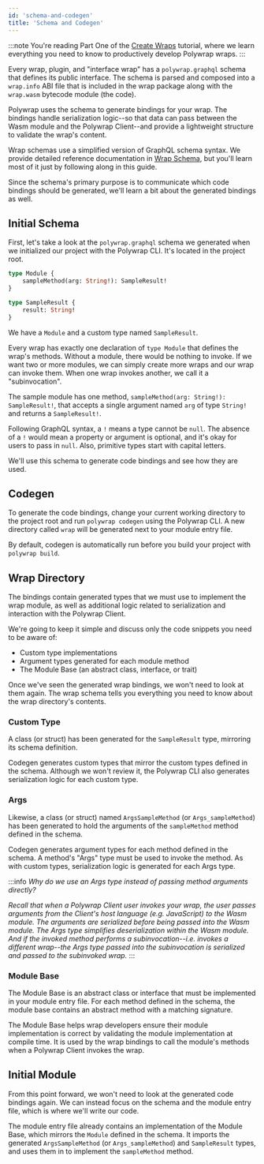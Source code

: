 ```yaml
---
id: 'schema-and-codegen'
title: 'Schema and Codegen'
---
```


:::note
You're reading Part One of the [Create Wraps](../introduction) tutorial, where we learn everything you need to know to productively develop Polywrap wraps.
:::

Every wrap, plugin, and "interface wrap" has a `polywrap.graphql` schema that defines its public interface. The schema is parsed and composed into a `wrap.info` ABI file that is included in the wrap package along with the `wrap.wasm` bytecode module (the code).

Polywrap uses the schema to generate bindings for your wrap. The bindings handle serialization logic--so that data can pass between the Wasm module and the Polywrap Client--and provide a lightweight structure to validate the wrap's content.

Wrap schemas use a simplified version of GraphQL schema syntax. We provide detailed reference documentation in [Wrap Schema](/concepts/wrap-schema), but you'll learn most of it just by following along in this guide.

Since the schema's primary purpose is to communicate which code bindings should be generated, we'll learn a bit about the generated bindings as well.

## **Initial Schema**

First, let's take a look at the `polywrap.graphql` schema we generated when we initialized our project with the Polywrap CLI. It's located in the project root.

```graphql title="polywrap.graphql"
type Module {
    sampleMethod(arg: String!): SampleResult!
}

type SampleResult {
    result: String!
}
```

We have a `Module` and a custom type named `SampleResult`. 

Every wrap has exactly one declaration of `type Module` that defines the wrap's methods. Without a module, there would be nothing to invoke. If we want two or more modules, we can simply create more wraps and our wrap can invoke them. When one wrap invokes another, we call it a "subinvocation".

The sample module has one method, `sampleMethod(arg: String!): SampleResult!`, that accepts a single argument named `arg` of type `String!` and returns a `SampleResult!`.

Following GraphQL syntax, a `!` means a type cannot be `null`. The absence of a `!` would mean a property or argument is optional, and it's okay for users to pass in `null`. Also, primitive types start with capital letters.

We'll use this schema to generate code bindings and see how they are used.

## **Codegen**

To generate the code bindings, change your current working directory to the project root and run `polywrap codegen` using the Polywrap CLI. A new directory called `wrap` will be generated next to your module entry file.

<CodegenDir/>

By default, codegen is automatically run before you build your project with `polywrap build`.

## **Wrap Directory**

The bindings contain generated types that we must use to implement the wrap module, as well as additional logic related to serialization and interaction with the Polywrap Client.

<WrapDir/>

We're going to keep it simple and discuss only the code snippets you need to be aware of:
- Custom type implementations
- Argument types generated for each module method
- The Module Base (an abstract class, interface, or trait)

Once we've seen the generated wrap bindings, we won't need to look at them again. The wrap schema tells you everything you need to know about the wrap directory's contents.

### **Custom Type**

<WrapCustomTypes/>

A class (or struct) has been generated for the `SampleResult` type, mirroring its schema definition.

Codegen generates custom types that mirror the custom types defined in the schema. Although we won't review it, the Polywrap CLI also generates serialization logic for each custom type.

### **Args**

<WrapArgs/>

Likewise, a class (or struct) named `ArgsSampleMethod` (or `Args_sampleMethod`) has been generated to hold the arguments of the `sampleMethod` method defined in the schema.

Codegen generates argument types for each method defined in the schema. A method's "Args" type must be used to invoke the method. As with custom types, serialization logic is generated for each Args type.

:::info
*Why do we use an Args type instead of passing method arguments directly?*

*Recall that when a Polywrap Client user invokes your wrap, the user passes arguments from the Client's host language (e.g. JavaScript) to the Wasm module. The arguments are serialized before being passed into the Wasm module. The Args type simplifies deserialization within the Wasm module. And if the invoked method performs a subinvocation--i.e. invokes a different wrap--the Args type passed into the subinvocation is serialized and passed to the subinvoked wrap.*
:::

### **Module Base**

<WrapModuleBase/>

The Module Base is an abstract class or interface that must be implemented in your module entry file. For each method defined in the schema, the module base contains an abstract method with a matching signature.

The Module Base helps wrap developers ensure their module implementation is correct by validating the module implementation at compile time. It is used by the wrap bindings to call the module's methods when a Polywrap Client invokes the wrap.

## **Initial Module**

From this point forward, we won't need to look at the generated code bindings again. We can instead focus on the schema and the module entry file, which is where we'll write our code.

The module entry file already contains an implementation of the Module Base, which mirrors the `Module` defined in the schema. It imports the generated `ArgsSampleMethod` (or `Args_sampleMethod`) and `SampleResult` types, and uses them in to implement the `sampleMethod` method.

<TemplateModule/>